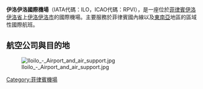 {{unreferenced|time=2017-08-20T05:36:42+00:00}}
{{Infobox Airport
| name         = 伊洛伊洛國際機場
| nativename   = Iloilo International Airport<br>Paliparang Pandaigdig ng Iloilo<br>Pangkalibutan nga Hulugpaan sang Iloilo
| image        =
| caption      = 伊洛伊洛國際機場
| IATA         = ILO
| ICAO         = RPVI
| type         = 公用
| operator     = 菲律賓民航局
| city-served  = {{PHI}}[[伊洛伊洛省|伊洛伊洛省]] [[伊洛伊洛市|伊洛伊洛市]]
| location     = {{PHI}}[[伊洛伊洛省|伊洛伊洛省]] [[伊洛伊洛市|伊洛伊洛市]]
| elevation-f  = 168
| elevation-m  = 51
| coordinates  = {{Coord|10|49|56.7|N|122|29|35.2|E|type:airport}}
| metric-elev  = yes
| metric-rwy   = yes
| r1-number    = 02/20
| r1-length-m  = 2,500
| r1-length-f  = 8,203
| r1-surface   = [[瀝青|瀝青]]
| stat-year    = 2010
| stat1-header = Passengers
| stat1-data   = 1,581,304
| stat2-header = Aircraft movements
| stat2-data   = 16,034
| stat3-header = 
| stat3-data   = 
| footnotes    = 
}}

'''伊洛伊洛國際機場'''（IATA代碼：ILO，ICAO代碼：RPVI），是一座位於[[菲律賓|菲律賓]][[伊洛伊洛省|伊洛伊洛省]]上[[伊洛伊洛市|伊洛伊洛市]]的國際機場。主要服務於菲律賓國內線以及[[東南亞|東南亞]]地區的區域性國際航班。

==航空公司與目的地==
[[Image:Iloilo_-_Airport_and_air_support.jpg|thumb]]

{{airport-dest-list
|{{flagicon|PHI}} [[菲鹰航空|菲鹰航空]]（2P） | [[麥克坦－宿霧國際機場|宿霧]]、[[三投斯将军国际机场|三投斯將軍市]]、[[尼诺伊·阿基诺国际机场|馬尼拉]]
|{{flagicon|PHI}} [[宿霧太平洋航空|宿霧太平洋航空]]（5J） | {{link-en|凱德揚德歐洛|Laguindingan Airport}}、[[麥克坦－宿霧國際機場|宿霧]]、[[達沃國際機場|達沃]]、[[三投斯将军国际机场|三投斯將軍市]]、、[[尼诺伊·阿基诺国际机场|馬尼拉]]、[[公主港国际机场|普林塞萨港]]
|{{flagicon|PHI}} [[宿霧太平洋航空|宿霧太平洋航空]]  (5J)  | [[香港國際機場|香港]]、[[新加坡樟宜機場|新加坡]] 國際航線
|{{flagicon|PHI}} [[菲律賓欣豐虎航|菲律賓欣豐虎航]]（DG） | [[麦克坦-宿务国际机场|宿霧]]
}}


[[Category:菲律賓機場|Category:菲律賓機場]]

{{機場小作品}}
{{菲律賓小作品}}